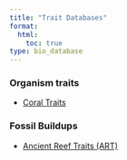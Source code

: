 ```yaml
---
title: "Trait Databases"
format:
  html:
    toc: true
type: bio_database
---
```


### Organism traits
- [Coral Traits]()

### Fossil Buildups

- [Ancient Reef Traits (ART)](registry/ancient_reef_traits.qmd)